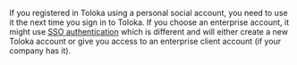 <Cut title="I registered in Toloka using my personal Microsoft account. Next time I tried to sign in to Toloka using Microsoft enterprise account, but a new Toloka account was created">

If you registered in Toloka using a personal social account, you need to use it the next time you sign in to Toloka. If you choose an enterprise account, it might use [SSO authentication](/docs/guide/sso/authentication) which is different and will either create a new Toloka account or give you access to an enterprise client account (if your company has it).

</Cut>